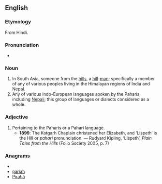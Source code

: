 ==English==

===Etymology===
From Hindi.

===Pronunciation===
* {{IPA|/pəˈhɑːɹi/}}

===Noun===
{{en-noun|pl2=Pahari}}

# In South Asia, someone from the [[hills]], a [[hill]]-[[man]]; specifically a member of any of various peoples living in the Himalayan regions of India and Nepal.
# Any of various Indo-European languages spoken by the Paharis, including [[Nepali]]; this group of languages or dialects considered as a whole.

===Adjective===
{{en-adj}}

# Pertaining to the Paharis or a Pahari language.
#* '''1899''': The Kotgarh Chaplain christened her Elizabeth, and ‘Lispeth’ is the Hill or ''pahari'' pronunciation. — Rudyard Kipling, ‘Lispeth’, ''Plain Tales from the Hills'' (Folio Society 2005, p. 7)

===Anagrams===
* {{alphagram|aahipr}}
* [[pariah#English|pariah]]
* [[Pirahã#English|Pirahã]]
